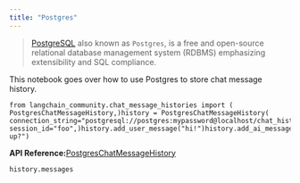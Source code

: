 ```yaml
---
title: "Postgres"
---
```


> [PostgreSQL](https://en.wikipedia.org/wiki/PostgreSQL) also known as `Postgres`, is a free and open-source relational database management system (RDBMS) emphasizing extensibility and SQL compliance.

This notebook goes over how to use Postgres to store chat message history.

```
from langchain_community.chat_message_histories import (    PostgresChatMessageHistory,)history = PostgresChatMessageHistory(    connection_string="postgresql://postgres:mypassword@localhost/chat_history",    session_id="foo",)history.add_user_message("hi!")history.add_ai_message("whats up?")
```

**API Reference:**[PostgresChatMessageHistory](https://python.langchain.com/api_reference/community/chat_message_histories/langchain_community.chat_message_histories.postgres.PostgresChatMessageHistory.html)

```
history.messages
```
